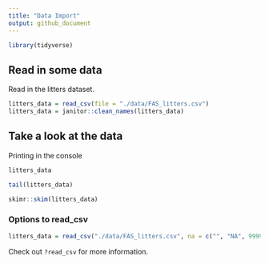```yaml
---
title: "Data Import"
output: github_document
---
```



```r
library(tidyverse)
```
## Read in some data

Read in the litters dataset.

```r
litters_data = read_csv(file = "./data/FAS_litters.csv")
litters_data = janitor::clean_names(litters_data)
```

## Take a look at the data

Printing in the console

```r
litters_data
```

```r
tail(litters_data)
```

```r
skimr::skim(litters_data)
```

### Options to read_csv

```r
litters_data = read_csv("./data/FAS_litters.csv", na = c("", "NA", 9999, "."))
```
Check out `?read_csv` for more information. 


